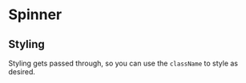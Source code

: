 
<Meta title="Components/Spinner" />

# Spinner

<Canvas>
  <Story name="Default">
    <Spinner />
  </Story>
</Canvas>

## Styling

Styling gets passed through, so you can use the `className` to style as desired.

<Canvas>
  <Story name="Styled">
    <Spinner className="text-yellow-500 text-5xl" />
  </Story>
</Canvas>
